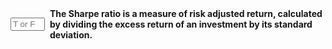 
::: {.question-block}

<form onsubmit="event.preventDefault(); checkAnswerBox('module3_tf_q16','T')" style="display: flex; align-items: center; gap: 8px;">
<input type="text" id="module3_tf_q16" name="module3_tf_q16" maxlength="1" placeholder="T or F" style="width: 55px;" data-correct-answer="T" /> 
<label for="module3_tf_q16"><strong>The Sharpe ratio is a measure of risk adjusted return, calculated by dividing the excess return of an investment by its standard deviation.</strong></label>
</form>

<div id="feedback-module3_tf_q16" class="feedback" data-status="" style="display:none;">
The sentence is TRUE. Sharpe ratio = (expected return – risk free rate) / standard deviation.
</div>
:::
